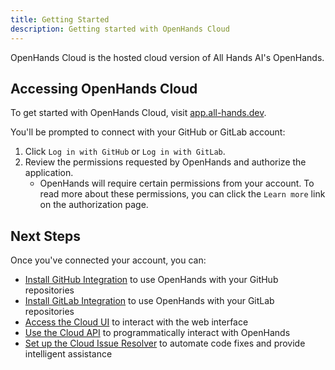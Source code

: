 ```yaml
---
title: Getting Started
description: Getting started with OpenHands Cloud
---
```


OpenHands Cloud is the hosted cloud version of All Hands AI's OpenHands.

## Accessing OpenHands Cloud

To get started with OpenHands Cloud, visit [app.all-hands.dev](https://app.all-hands.dev).

You'll be prompted to connect with your GitHub or GitLab account:

1. Click `Log in with GitHub` or `Log in with GitLab`.
2. Review the permissions requested by OpenHands and authorize the application.
   - OpenHands will require certain permissions from your account. To read more about these permissions,
     you can click the `Learn more` link on the authorization page.

## Next Steps

Once you've connected your account, you can:

- [Install GitHub Integration](./github-installation.md) to use OpenHands with your GitHub repositories
- [Install GitLab Integration](./gitlab-installation.md) to use OpenHands with your GitLab repositories
- [Access the Cloud UI](./cloud-ui.md) to interact with the web interface
- [Use the Cloud API](./cloud-api.md) to programmatically interact with OpenHands
- [Set up the Cloud Issue Resolver](./cloud-issue-resolver.md) to automate code fixes and provide intelligent assistance
